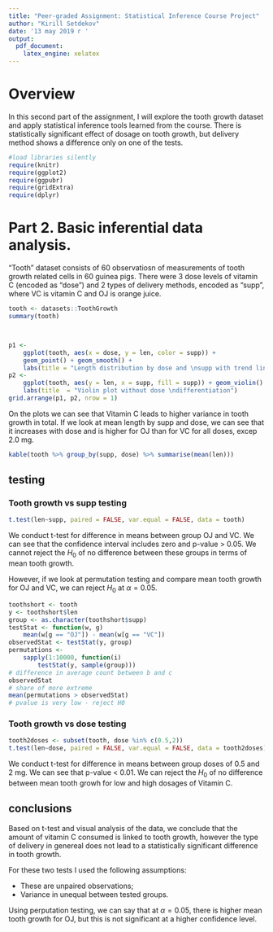```yaml
---
title: "Peer-graded Assignment: Statistical Inference Course Project"
author: "Kirill Setdekov"
date: '13 may 2019 г '
output:
  pdf_document:
    latex_engine: xelatex
---
```

# Overview

In this second part of the assignment, I will explore the tooth growth dataset and apply statistical inference tools learned from the course. There is statistically significant effect of dosage on tooth growth, but delivery method shows a difference only on one of the tests.
```r
#load libraries silently
require(knitr)
require(ggplot2)
require(ggpubr)
require(gridExtra)
require(dplyr)
```

# Part 2. Basic inferential data analysis.
"Tooth" dataset consists of 60 observatiosn of measurements of tooth growth related cells in 60 guinea pigs. There were 3 dose levels of vitamin C (encoded as "dose") and 2 types of delivery methods, encoded as "supp", where VC is vitamin C and OJ is orange juice.

```r
tooth <- datasets::ToothGrowth
summary(tooth)



p1 <-
    ggplot(tooth, aes(x = dose, y = len, color = supp)) +
    geom_point() + geom_smooth() +
    labs(title = "Length distribution by dose and \nsupp with trend lines")
p2 <-
    ggplot(tooth, aes(y = len, x = supp, fill = supp)) + geom_violin() +
    labs(title  = "Violin plot without dose \ndifferentiation")
grid.arrange(p1, p2, nrow = 1)
```

On the plots we can see that Vitamin C leads to higher variance in tooth growth in total.
If we look at mean length by supp and dose, we can see that it increases with dose and is higher for OJ than for VC for all doses, excep 2.0 mg.
```r
kable(tooth %>% group_by(supp, dose) %>% summarise(mean(len)))
```


## testing
### Tooth growth vs supp testing

```r
t.test(len~supp, paired = FALSE, var.equal = FALSE, data = tooth)

```
We conduct t-test for difference in means between group OJ and VC. We can see that the confidence interval includes zero and p-value > 0.05. We cannot reject the $H_0$ of no difference between these groups in terms of mean tooth growth.

However, if we  look at permutation testing and compare mean tooth growth for OJ and VC, we can reject $H_0$ at $\alpha = 0.05$.
```r
toothshort <- tooth
y <- toothshort$len
group <- as.character(toothshort$supp)
testStat <- function(w, g)
    mean(w[g == "OJ"]) - mean(w[g == "VC"])
observedStat <- testStat(y, group)
permutations <-
    sapply(1:10000, function(i)
        testStat(y, sample(group)))
# difference in average count between b and c
observedStat
# share of more extreme
mean(permutations > observedStat)
# pvalue is very low - reject H0
```

### Tooth growth vs dose testing

```r
tooth2doses <- subset(tooth, dose %in% c(0.5,2))
t.test(len~dose, paired = FALSE, var.equal = FALSE, data = tooth2doses)
```
We conduct t-test for difference in means between group doses of 0.5 and 2 mg. We can see that p-value < 0.01. We can reject the $H_0$ of no difference between mean tooth growh for low and high dosages of Vitamin C.

## conclusions
Based on t-test and visual analysis of the data, we conclude that the amount of vitamin C consumed is linked to tooth growth, however the type of delivery in genereal does not lead to a statistically significant difference in tooth growth.

For these two tests I used the following assumptions:

* These are unpaired observations;
* Variance in unequal between tested groups.

Using perputation testing, we can say that at $\alpha = 0.05$, there is higher mean tooth growth for OJ, but this is not significant at a higher confidence level.